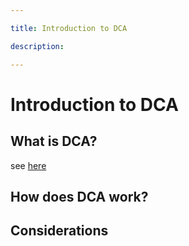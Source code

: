 ```yaml
---

title: Introduction to DCA

description:

---
```



# Introduction to DCA

## What is DCA?
see [here](./swapping-basics#dollar-cost-average-dca-improving-price)


## How does DCA work?



## Considerations
